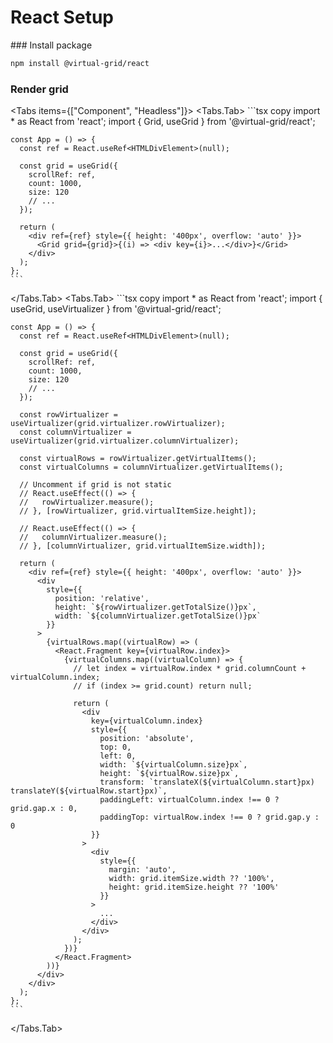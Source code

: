 
# React Setup

<Steps>
### Install package

```bash copy npm2yarn
npm install @virtual-grid/react
```

### Render grid

<Tabs items={["Component", "Headless"]}>
  <Tabs.Tab>
    ```tsx copy
    import * as React from 'react';
    import { Grid, useGrid } from '@virtual-grid/react';

    const App = () => {
      const ref = React.useRef<HTMLDivElement>(null);

      const grid = useGrid({
        scrollRef: ref,
    	count: 1000,
    	size: 120
    	// ...
      });

      return (
    	<div ref={ref} style={{ height: '400px', overflow: 'auto' }}>
    	  <Grid grid={grid}>{(i) => <div key={i}>...</div>}</Grid>
    	</div>
      );
    };
    ```

  </Tabs.Tab>
  <Tabs.Tab>
    ```tsx copy
    import * as React from 'react';
    import { useGrid, useVirtualizer } from '@virtual-grid/react';

    const App = () => {
      const ref = React.useRef<HTMLDivElement>(null);

      const grid = useGrid({
        scrollRef: ref,
        count: 1000,
        size: 120
        // ...
      });

      const rowVirtualizer = useVirtualizer(grid.virtualizer.rowVirtualizer);
      const columnVirtualizer = useVirtualizer(grid.virtualizer.columnVirtualizer);

      const virtualRows = rowVirtualizer.getVirtualItems();
      const virtualColumns = columnVirtualizer.getVirtualItems();

      // Uncomment if grid is not static
      // React.useEffect(() => {
      //   rowVirtualizer.measure();
      // }, [rowVirtualizer, grid.virtualItemSize.height]);

      // React.useEffect(() => {
      //   columnVirtualizer.measure();
      // }, [columnVirtualizer, grid.virtualItemSize.width]);

      return (
        <div ref={ref} style={{ height: '400px', overflow: 'auto' }}>
          <div
            style={{
              position: 'relative',
              height: `${rowVirtualizer.getTotalSize()}px`,
              width: `${columnVirtualizer.getTotalSize()}px`
            }}
          >
            {virtualRows.map((virtualRow) => (
              <React.Fragment key={virtualRow.index}>
                {virtualColumns.map((virtualColumn) => {
                  // let index = virtualRow.index * grid.columnCount + virtualColumn.index;
                  // if (index >= grid.count) return null;

                  return (
                    <div
                      key={virtualColumn.index}
                      style={{
                        position: 'absolute',
                        top: 0,
                        left: 0,
                        width: `${virtualColumn.size}px`,
                        height: `${virtualRow.size}px`,
                        transform: `translateX(${virtualColumn.start}px) translateY(${virtualRow.start}px)`,
                        paddingLeft: virtualColumn.index !== 0 ? grid.gap.x : 0,
                        paddingTop: virtualRow.index !== 0 ? grid.gap.y : 0
                      }}
                    >
                      <div
                        style={{
                          margin: 'auto',
                          width: grid.itemSize.width ?? '100%',
                          height: grid.itemSize.height ?? '100%'
                        }}
                      >
                        ...
                      </div>
                    </div>
                  );
                })}
              </React.Fragment>
            ))}
          </div>
        </div>
      );
    };
    ```

  </Tabs.Tab>
</Tabs>

</Steps>
